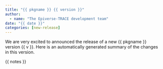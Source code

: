 ```yaml
---
title: "{{ pkgname }} {{ version }}"
author:
  - name: "The Epiverse-TRACE development team"
date: "{{ date }}"
categories: [new-release]
---
```


We are very excited to announced the release of a new {{ pkgname }} version {{ v }}.
Here is an automatically generated summary of the changes in this version.

{{ notes }}
